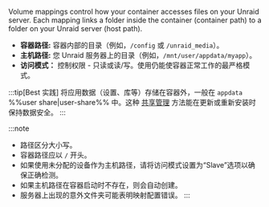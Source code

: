 Volume mappings control how your container accesses files on your Unraid server. Each mapping links a folder inside the container (container path) to a folder on your Unraid server (host path).

- **容器路径:** 容器内部的目录（例如，`/config` 或 `/unraid_media`）。
- **主机路径:** 您 Unraid 服务器上的目录（例如，`/mnt/user/appdata/myapp`）。
- **访问模式：** 控制权限 - 只读或读/写。使用仍能使容器正常工作的最严格模式。

:::tip[Best 实践]
将应用数据（设置、库等）存储在容器外，一般在 `appdata` %%user share|user-share%% 中。这种 [共享管理](../../../manage-storage/shares.mdx) 方法能在更新或重新安装时保持数据安全。
:::

:::note
- 路径区分大小写。
- 容器路径应以 `/` 开头。
- 如果使用未分配的设备作为主机路径，请将访问模式设置为“Slave”选项以确保正确检测。
- 如果主机路径在容器启动时不存在，则会自动创建。
- 服务器上出现的意外文件夹可能表明映射配置错误。
:::
